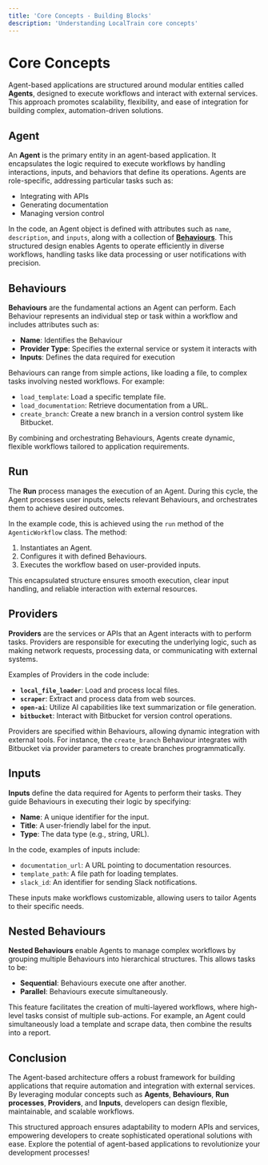 ```yaml
---
title: 'Core Concepts - Building Blocks'
description: 'Understanding LocalTrain core concepts'
---
```


# Core Concepts
Agent-based applications are structured around modular entities called **Agents**, designed to execute workflows and interact with external services. This approach promotes scalability, flexibility, and ease of integration for building complex, automation-driven solutions.

## Agent

An **Agent** is the primary entity in an agent-based application. It encapsulates the logic required to execute workflows by handling interactions, inputs, and behaviors that define its operations. Agents are role-specific, addressing particular tasks such as:

- Integrating with APIs
- Generating documentation
- Managing version control

In the code, an Agent object is defined with attributes such as `name`, `description`, and `inputs`, along with a collection of **[Behaviours]()**. This structured design enables Agents to operate efficiently in diverse workflows, handling tasks like data processing or user notifications with precision.

## Behaviours

**Behaviours** are the fundamental actions an Agent can perform. Each Behaviour represents an individual step or task within a workflow and includes attributes such as:

- **Name**: Identifies the Behaviour
- **Provider Type**: Specifies the external service or system it interacts with
- **Inputs**: Defines the data required for execution

Behaviours can range from simple actions, like loading a file, to complex tasks involving nested workflows. For example:

- `load_template`: Load a specific template file.
- `load_documentation`: Retrieve documentation from a URL.
- `create_branch`: Create a new branch in a version control system like Bitbucket.

By combining and orchestrating Behaviours, Agents create dynamic, flexible workflows tailored to application requirements.

## Run

The **Run** process manages the execution of an Agent. During this cycle, the Agent processes user inputs, selects relevant Behaviours, and orchestrates them to achieve desired outcomes.

In the example code, this is achieved using the `run` method of the `AgenticWorkflow` class. The method:

1. Instantiates an Agent.
2. Configures it with defined Behaviours.
3. Executes the workflow based on user-provided inputs.

This encapsulated structure ensures smooth execution, clear input handling, and reliable interaction with external resources.

## Providers

**Providers** are the services or APIs that an Agent interacts with to perform tasks. Providers are responsible for executing the underlying logic, such as making network requests, processing data, or communicating with external systems.

Examples of Providers in the code include:

- **`local_file_loader`**: Load and process local files.
- **`scraper`**: Extract and process data from web sources.
- **`open-ai`**: Utilize AI capabilities like text summarization or file generation.
- **`bitbucket`**: Interact with Bitbucket for version control operations.

Providers are specified within Behaviours, allowing dynamic integration with external tools. For instance, the `create_branch` Behaviour integrates with Bitbucket via provider parameters to create branches programmatically.

## Inputs

**Inputs** define the data required for Agents to perform their tasks. They guide Behaviours in executing their logic by specifying:

- **Name**: A unique identifier for the input.
- **Title**: A user-friendly label for the input.
- **Type**: The data type (e.g., string, URL).

In the code, examples of inputs include:

- `documentation_url`: A URL pointing to documentation resources.
- `template_path`: A file path for loading templates.
- `slack_id`: An identifier for sending Slack notifications.

These inputs make workflows customizable, allowing users to tailor Agents to their specific needs.

## Nested Behaviours

**Nested Behaviours** enable Agents to manage complex workflows by grouping multiple Behaviours into hierarchical structures. This allows tasks to be:

- **Sequential**: Behaviours execute one after another.
- **Parallel**: Behaviours execute simultaneously.

This feature facilitates the creation of multi-layered workflows, where high-level tasks consist of multiple sub-actions. For example, an Agent could simultaneously load a template and scrape data, then combine the results into a report.

## Conclusion

The Agent-based architecture offers a robust framework for building applications that require automation and integration with external services. By leveraging modular concepts such as **Agents**, **Behaviours**, **Run processes**, **Providers**, and **Inputs**, developers can design flexible, maintainable, and scalable workflows.

This structured approach ensures adaptability to modern APIs and services, empowering developers to create sophisticated operational solutions with ease. Explore the potential of agent-based applications to revolutionize your development processes!
